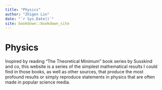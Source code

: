 ```yaml
--- 
title: "Physics"
author: "Zhigen Lin"
date: "`r Sys.Date()`"
site: bookdown::bookdown_site
---
```


# Physics

Inspired by reading "The Theoretical Minimum" book series by Susskind and co, this website is a series of the simplest mathematical results I could find in those books, as well as other sources, that produce the most profound results or simply reproduce statements in physics that are often made in popular science media.
